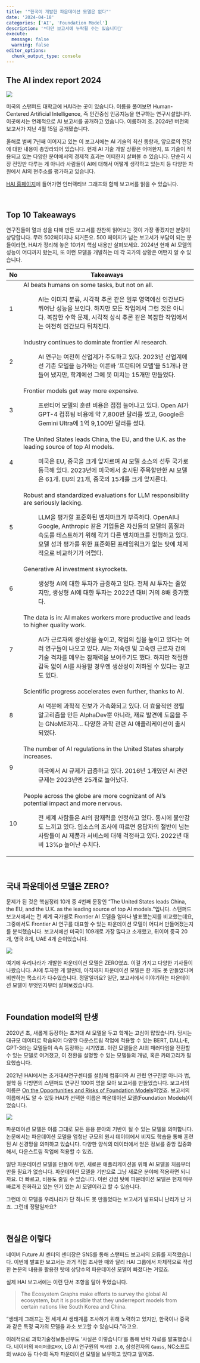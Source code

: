 ```yaml
---
title: '"한국이 개발한 파운데이션 모델은 없다"'
date: '2024-04-18'
categories: ['AI', 'Foundation Model']
description: '*다만 보고서에 누락될 수는 있습니다🤪'
execute: 
  message: false
  warning: false
editor_options: 
  chunk_output_type: console
---
```


## The AI index report 2024

![](/image/AIIndex_2024.jpeg)

미국의 스탠퍼드 대학교에 HAI라는 곳이 있습니다. 이름을 풀어보면 Human-Centered Artificial Intelligence, 즉 인간중심 인공지능을 연구하는 연구시설입니다. 이곳에서는 연례적으로 AI 보고서를 공개하고 있습니다. 이름하여 <The AI index Report>죠. 2024년 버전의 보고서가 지난 4월 15일 공개됐습니다.

올해로 벌써 7년째 이어지고 있는 이 보고서에는 AI 기술의 최신 동향과, 앞으로의 전망에 대한 내용이 총망라되어 있습니다. 현재 AI 기술 개발 상황은 어떠한지, 또 기술이 적용되고 있는 다양한 분야에서의 경제적 효과는 어떠한지 살펴볼 수 있습니다. 단순히 시장 전망만 다루는 게 아니라 사람들이 AI에 대해서 어떻게 생각하고 있는지 등 다양한 차원에서 AI의 현주소를 평가하고 있습니다.

[HAI 홈페이지](https://aiindex.stanford.edu/report/)에 들어가면 인터랙티브 그래프와 함께 보고서를 읽을 수 있습니다.

<br/>

## Top 10 Takeaways

연구진들이 열과 성을 다해 만든 보고서를 찬찬히 읽어보는 것이 가장 좋겠지만 분량이 상당합니다. 무려 502페이지나 되거든요. 500 페이지가 넘는 보고서가 부담이 되는 분들이라면, HAI가 정리해 놓은 10가지 핵심 내용만 살펴보세요. 2024년 현재 AI 모델의 성능이 어디까지 왔는지, 또 이런 모델을 개발하는 데 각 국가의 상황은 어떤지 알 수 있습니다.

+---------+---------------------------------------------------------------------------------------------------------------------------------------------------------------------------------------------------------------------------------------------------------------+
| No      | Takeaways                                                                                                                                                                                                                                                     |
+=========+===============================================================================================================================================================================================================================================================+
| 1       | AI beats humans on some tasks, but not on all.                                                                                                                                                                                                                |
|         |                                                                                                                                                                                                                                                               |
|         | :   AI는 이미지 분류, 시각적 추론 같은 일부 영역에선 인간보다 뛰어난 성능을 보인다. 하지만 모든 작업에서 그런 것은 아니다. 복잡한 수학 문제, 시각적 상식 추론 같은 복잡한 작업에서는 여전히 인간보다 뒤처진다.                                                |
+---------+---------------------------------------------------------------------------------------------------------------------------------------------------------------------------------------------------------------------------------------------------------------+
| 2       | Industry continues to dominate frontier AI research.                                                                                                                                                                                                          |
|         |                                                                                                                                                                                                                                                               |
|         | :   AI 연구는 여전히 산업계가 주도하고 있다. 2023년 산업계에선 기존 모델을 능가하는 이른바 '프런티어 모델'을 51개나 만들어 냈지만, 학계에선 그에 못 미치는 15개만 만들었다.                                                                                   |
+---------+---------------------------------------------------------------------------------------------------------------------------------------------------------------------------------------------------------------------------------------------------------------+
| 3       | Frontier models get way more expensive.                                                                                                                                                                                                                       |
|         |                                                                                                                                                                                                                                                               |
|         | :   프런티어 모델의 훈련 비용은 점점 늘어나고 있다. Open AI가 GPT-4 컴퓨팅 비용에 약 7,800만 달러를 썼고, Google은 Gemini Ultra에 1억 9,100만 달러를 썼다.                                                                                                    |
+---------+---------------------------------------------------------------------------------------------------------------------------------------------------------------------------------------------------------------------------------------------------------------+
| 4       | The United States leads China, the EU, and the U.K. as the leading source of top AI models.                                                                                                                                                                   |
|         |                                                                                                                                                                                                                                                               |
|         | :   미국은 EU, 중국을 크게 앞지르며 AI 모델 소스의 선두 국가로 등극해 있다. 2023년에 미국에서 출시된 주목할만한 AI 모델은 61개. EU의 21개, 중국의 15개를 크게 앞지른다.                                                                                       |
+---------+---------------------------------------------------------------------------------------------------------------------------------------------------------------------------------------------------------------------------------------------------------------+
| 5       | Robust and standardized evaluations for LLM responsibility are seriously lacking.                                                                                                                                                                             |
|         |                                                                                                                                                                                                                                                               |
|         | :   LLM을 평가할 표준화된 벤치마크가 부족하다. OpenAI나 Google, Anthropic 같은 기업들은 자신들의 모델의 품질과 속도를 테스트하기 위해 각기 다른 벤치마크를 진행하고 있다. 모델 성과 평가를 위한 표준화된 프레임워크가 없는 탓에 체계적으로 비교하기가 어렵다. |
+---------+---------------------------------------------------------------------------------------------------------------------------------------------------------------------------------------------------------------------------------------------------------------+
| 6       | Generative AI investment skyrockets.                                                                                                                                                                                                                          |
|         |                                                                                                                                                                                                                                                               |
|         | :   생성형 AI에 대한 투자가 급증하고 있다. 전체 AI 투자는 줄었지만, 생성형 AI에 대한 투자는 2022년 대비 거의 8배 증가했다.                                                                                                                                    |
+---------+---------------------------------------------------------------------------------------------------------------------------------------------------------------------------------------------------------------------------------------------------------------+
| 7       | The data is in: AI makes workers more productive and leads to higher quality work.                                                                                                                                                                            |
|         |                                                                                                                                                                                                                                                               |
|         | :   AI가 근로자의 생산성을 높이고, 작업의 질을 높이고 있다는 여러 연구들이 나오고 있다. AI는 저숙련 및 고숙련 근로자 간의 기술 격차를 메우는 잠재력을 보여주기도 했다. 하지만 적절한 감독 없이 AI를 사용할 경우엔 생산성이 저하될 수 있다는 경고도 있다.      |
+---------+---------------------------------------------------------------------------------------------------------------------------------------------------------------------------------------------------------------------------------------------------------------+
| 8       | Scientific progress accelerates even further, thanks to AI.                                                                                                                                                                                                   |
|         |                                                                                                                                                                                                                                                               |
|         | :   AI 덕분에 과학적 진보가 가속화되고 있다. 더 효율적인 정렬 알고리즘을 만든 AlphaDev뿐 아니라, 재료 발견에 도움을 주는 GNoME까지... 다양한 과학 관련 AI 애플리케이션이 출시되었다.                                                                          |
+---------+---------------------------------------------------------------------------------------------------------------------------------------------------------------------------------------------------------------------------------------------------------------+
| 9       | The number of AI regulations in the United States sharply increases.                                                                                                                                                                                          |
|         |                                                                                                                                                                                                                                                               |
|         | :   미국에서 AI 규제가 급증하고 있다. 2016년 1개였던 AI 관련 규제는 2023년엔 25개로 늘어났다.                                                                                                                                                                 |
+---------+---------------------------------------------------------------------------------------------------------------------------------------------------------------------------------------------------------------------------------------------------------------+
| 10      | People across the globe are more cognizant of AI's potential impact and more nervous.                                                                                                                                                                         |
|         |                                                                                                                                                                                                                                                               |
|         | :   전 세계 사람들은 AI의 잠재력을 인정하고 있다. 동시에 불안감도 느끼고 있다. 입소스의 조사에 따르면 응답자의 절반이 넘는 사람들이 AI 제품과 서비스에 대해 걱정하고 있다. 2022년 대비 13%p 늘어난 수치다.                                                    |
+---------+---------------------------------------------------------------------------------------------------------------------------------------------------------------------------------------------------------------------------------------------------------------+

</br>

## 국내 파운데이션 모델은 ZERO?

문제가 된 것은 핵심정리 10개 중 4번째 문장인 "The United States leads China, the EU, and the U.K. as the leading source of top AI models."입니다. 스탠퍼드 보고서에서는 전 세계 국가별로 Frontier AI 모델을 얼마나 발표했는지를 비교했는데요, 그중에서도 Frontier AI 연구를 대표할 수 있는 파운데이션 모델이 어디서 만들어졌는지를 분석했습니다. 보고서에선 미국이 109개로 가장 많다고 소개했고, 뒤이어 중국 20개, 영국 8개, UAE 4개 순이었습니다.

![](/image/fm_chart.png)

여기에 우리나라가 개발한 파운데이션 모델은 ZERO였죠. 이걸 가지고 다양한 기사들이 나왔습니다. AI에 투자한 게 얼만데, 아직까지 파운데이션 모델은 한 개도 못 만들었다며 비판하는 목소리가 다수였습니다. 정말일까요? 일단, 보고서에서 이야기하는 파운데이션 모델이 무엇인지부터 살펴보겠습니다.

<br/>

## Foundation model의 탄생

2020년 초, 새롭게 등장하는 초거대 AI 모델을 두고 학계는 고심이 많았습니다. 당시는 대규모 데이터로 학습되어 다양한 다운스트림 작업에 적용할 수 있는 BERT, DALL-E, GPT-3라는 모델들이 속속 등장하는 시기였죠. 이런 모델들은 AI의 패러다임을 전환할 수 있는 모델로 여겨졌고, 이 전환을 설명할 수 있는 모델들의 개념, 혹은 카테고리가 필요했습니다.

2021년 HAI에서는 초거대AI연구센터를 설립해 컴퓨터와 AI 관련 연구진뿐 아니라 법, 철학 등 다방면의 스탠퍼드 연구진 100여 명을 모아 보고서를 만들었습니다. 보고서의 이름은 [On the Opportunities and Risks of Foundation Models](https://arxiv.org/abs/2108.07258)이었죠. 보고서의 이름에서도 알 수 있듯 HAI가 선택한 이름은 파운데이션 모델(Foundation Models)이었습니다.

![](/image/FM.png)

파운데이션 모델은 이름 그대로 모든 응용 분야의 기반이 될 수 있는 모델을 의미합니다. 논문에서는 파운데이션 모델을 엄청난 규모의 원시 데이터에서 비지도 학습을 통해 훈련된 AI 신경망을 의미하고 있습니다. 다양한 양식의 데이터에서 얻은 정보를 중앙 집중화해서, 다운스트림 작업에 적용할 수 있죠.

일단 파운데이션 모델을 만들어 두면, 새로운 애플리케이션을 위해 AI 모델을 처음부터 만들 필요가 없습니다. 파운데이션 모델을 기반으로 그냥 새로운 분야에 적용하면 되니까요. 더 빠르고, 비용도 줄일 수 있습니다. 이런 강점 탓에 파운데이션 모델은 현재 매우 빠르게 진화하고 있는 인기 있는 AI 모델이라고 할 수 있습니다.

그런데 이 모델을 우리나라가 단 하나도 못 만들었다는 보고서가 발표되니 난리가 난 거죠. 그런데 정말일까요?

<br/>

## 현실은 이렇다

네이버 Future AI 센터의 센터장은 SNS를 통해 스탠퍼드 보고서의 오류를 지적했습니다. 이번에 발표한 보고서는 과거 직접 조사한 때와 달리 HAI 그룹에서 자체적으로 작성한 논문의 내용을 활용한 탓에 상당수의 파운데이션 모델이 빠졌다는 거였죠.

실제 HAI 보고서에는 이런 단서 조항을 달아 두었습니다.

> The Ecosystem Graphs make efforts to survey the global AI ecosystem, but it is possible that they underreport models from certain nations like South Korea and China.

"생태계 그래프는 전 세계 AI 생태계를 조사하기 위해 노력하고 있지만, 한국이나 중국과 같은 특정 국가의 모델을 과소 보고할 수 있습니다."라고요.

이례적으로 과학기술정보통신부도 '사실은 이렇습니다'를 통해 반박 자료를 발표했습니다. 네이버의 `하이퍼클로바X`, LG AI 연구원의 `엑사원 2.0`, 삼성전자의 `Gauss`, NC소프트의 `VARCO` 등 다수의 독자 파운데이션 모델을 보유하고 있다고 말이죠.
